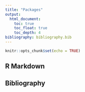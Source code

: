 ```yaml
---
title: "Packages"
output:
  html_document:
    toc: true
    toc_float: true
    toc_depth: 4
bibliography: bibliography.bib
---
```


```r
knitr::opts_chunk$set(echo = TRUE)
```

## R Markdown


## Bibliography

